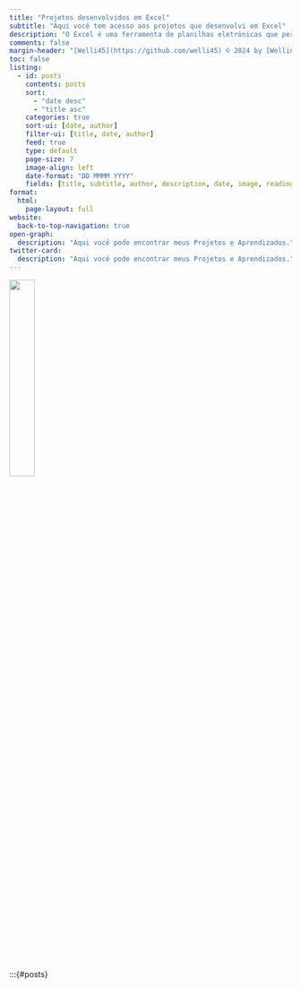 ```yaml
---
title: "Projetos desenvolvidos em Excel"
subtitle: "Aqui você tem acesso aos projetos que desenvolvi em Excel"
description: "O Excel é uma ferramenta de planilhas eletrônicas que permite a criação de gráficos, tabelas e cálculos. Aqui você tem acesso aos projetos que desenvolvi em Excel."
comments: false
margin-header: "[Welli45](https://github.com/welli45) © 2024 by [Wellington S.](https://github.com/welli45)"
toc: false
listing:
  - id: posts
    contents: posts
    sort: 
      - "date desc"
      - "title asc"
    categories: true
    sort-ui: [date, author]
    filter-ui: [title, date, author]
    feed: true
    type: default
    page-size: 7
    image-align: left
    date-format: "DD MMMM YYYY"
    fields: [title, subtitle, author, description, date, image, reading-time]
format:
  html:
    page-layout: full
website:
  back-to-top-navigation: true
open-graph:
  description: "Aqui você pode encontrar meus Projetos e Aprendizados."
twitter-card:
  description: "Aqui você pode encontrar meus Projetos e Aprendizados."
---
```

![](excel.webp){fig-alt="SQL" width=30%}

<!-- ### Featured Posts
:::{#featured}
:::

<br></br>
--- -->
<br></br>

<!-- ### All Posts -->
:::{#posts}